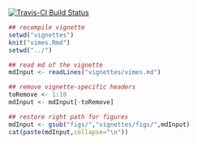 [![Travis-CI Build Status](https://travis-ci.org/thibautjombart/vimes.png?branch=master)](https://travis-ci.org/thibautjombart/vimes)



```r
## recompile vignette
setwd("vignettes")
knit("vimes.Rmd")
setwd("../")
```

```r
## read md of the vignette
mdInput <- readLines("vignettes/vimes.md")

## remove vignette-specific headers
toRemove <- 1:10
mdInput <- mdInput[-toRemove]

## restore right path for figures
mdInput <- gsub("figs/","vignettes/figs/",mdInput)
cat(paste(mdInput,collapse="\n"))
```

